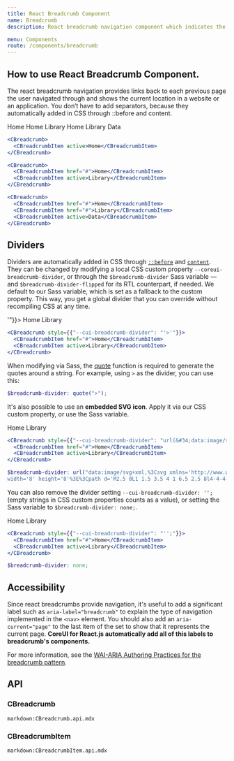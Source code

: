 ```yaml
---
title: React Breadcrumb Component
name: Breadcrumb
description: React breadcrumb navigation component which indicates the current location within a navigational hierarchy that automatically adds separators.

menu: Components
route: /components/breadcrumb
---
```



## How to use React Breadcrumb Component.

The react breadcrumb navigation provides links back to each previous page the user navigated through and shows the current location in a website or an application. You don’t have to add separators, because they automatically added in CSS through ::before and content.

<Example>
  <CBreadcrumb>
    <CBreadcrumbItem active>Home</CBreadcrumbItem>
  </CBreadcrumb>

  <CBreadcrumb>
    <CBreadcrumbItem href="#">Home</CBreadcrumbItem>
    <CBreadcrumbItem active>Library</CBreadcrumbItem>
  </CBreadcrumb>

  <CBreadcrumb>
    <CBreadcrumbItem href="#">Home</CBreadcrumbItem>
    <CBreadcrumbItem href="#">Library</CBreadcrumbItem>
    <CBreadcrumbItem active>Data</CBreadcrumbItem>
  </CBreadcrumb>
</Example>

```jsx
<CBreadcrumb>
  <CBreadcrumbItem active>Home</CBreadcrumbItem>
</CBreadcrumb>

<CBreadcrumb>
  <CBreadcrumbItem href="#">Home</CBreadcrumbItem>
  <CBreadcrumbItem active>Library</CBreadcrumbItem>
</CBreadcrumb>

<CBreadcrumb>
  <CBreadcrumbItem href="#">Home</CBreadcrumbItem>
  <CBreadcrumbItem href="#">Library</CBreadcrumbItem>
  <CBreadcrumbItem active>Data</CBreadcrumbItem>
</CBreadcrumb>
```

## Dividers

Dividers are automatically added in CSS through [`::before`](https://developer.mozilla.org/en-US/docs/Web/CSS/::before) and [`content`](https://developer.mozilla.org/en-US/docs/Web/CSS/content). They can be changed by modifying a local CSS custom property `--coreui-breadcrumb-divider`, or through the `$breadcrumb-divider` Sass variable — and `$breadcrumb-divider-flipped` for its RTL counterpart, if needed. We default to our Sass variable, which is set as a fallback to the custom property. This way, you get a global divider that you can override without recompiling CSS at any time.

<Example>
  <CBreadcrumb style={{"--cui-breadcrumb-divider": "'>'"}}>
    <CBreadcrumbItem href="#">Home</CBreadcrumbItem>
    <CBreadcrumbItem active>Library</CBreadcrumbItem>
  </CBreadcrumb>
</Example>

```jsx
<CBreadcrumb style={{"--cui-breadcrumb-divider": "'>'"}}>
  <CBreadcrumbItem href="#">Home</CBreadcrumbItem>
  <CBreadcrumbItem active>Library</CBreadcrumbItem>
</CBreadcrumb>
```

When modifying via Sass, the [quote](https://sass-lang.com/documentation/modules/string#quote) function is required to generate the quotes around a string. For example, using `>` as the divider, you can use this:

```scss
$breadcrumb-divider: quote(">");
```

It's also possible to use an **embedded SVG icon**. Apply it via our CSS custom property, or use the Sass variable.

<Example>
  <CBreadcrumb style={{"--cui-breadcrumb-divider": "url(&#34;data:image/svg+xml,%3Csvg xmlns='http://www.w3.org/2000/svg' width='8' height='8'%3E%3Cpath d='M2.5 0L1 1.5 3.5 4 1 6.5 2.5 8l4-4-4-4z' fill='currentColor'/%3E%3C/svg%3E&#34;);"}}>
    <CBreadcrumbItem href="#">Home</CBreadcrumbItem>
    <CBreadcrumbItem active>Library</CBreadcrumbItem>
  </CBreadcrumb>
</Example>

```jsx
<CBreadcrumb style={{"--cui-breadcrumb-divider": "url(&#34;data:image/svg+xml,%3Csvg xmlns='http://www.w3.org/2000/svg' width='8' height='8'%3E%3Cpath d='M2.5 0L1 1.5 3.5 4 1 6.5 2.5 8l4-4-4-4z' fill='currentColor'/%3E%3C/svg%3E&#34;);"}}>
  <CBreadcrumbItem href="#">Home</CBreadcrumbItem>
  <CBreadcrumbItem active>Library</CBreadcrumbItem>
</CBreadcrumb>
```

```scss
$breadcrumb-divider: url("data:image/svg+xml,%3Csvg xmlns='http://www.w3.org/2000/svg' 
width='8' height='8'%3E%3Cpath d='M2.5 0L1 1.5 3.5 4 1 6.5 2.5 8l4-4-4-4z' fill='currentColor'/%3E%3C/svg%3E");
```

You can also remove the divider setting `--cui-breadcrumb-divider: '';` (empty strings in CSS custom properties counts as a value), or setting the Sass variable to `$breadcrumb-divider: none;`.

<Example>
  <CBreadcrumb style={{"--cui-breadcrumb-divider": "'';"}}>
    <CBreadcrumbItem href="#">Home</CBreadcrumbItem>
    <CBreadcrumbItem active>Library</CBreadcrumbItem>
  </CBreadcrumb>
</Example>

```jsx
<CBreadcrumb style={{"--cui-breadcrumb-divider": "'';"}}>
  <CBreadcrumbItem href="#">Home</CBreadcrumbItem>
  <CBreadcrumbItem active>Library</CBreadcrumbItem>
</CBreadcrumb>
```

```scss
$breadcrumb-divider: none;
```

## Accessibility

Since react breadcrumbs provide navigation, it's useful to add a significant label such as `aria-label="breadcrumb"` to explain the type of navigation implemented in the `<nav>` element. You should also add an `aria-current="page"` to the last item of the set to show that it represents the current page. **CoreUI for React.js automatically add all of this labels to breadcrumb's components.** 

For more information, see the [WAI-ARIA Authoring Practices for the breadcrumb pattern](https://www.w3.org/TR/wai-aria-practices/#breadcrumb).

## API

### CBreadcrumb

`markdown:CBreadcrumb.api.mdx`

### CBreadcrumbItem

`markdown:CBreadcrumbItem.api.mdx`
